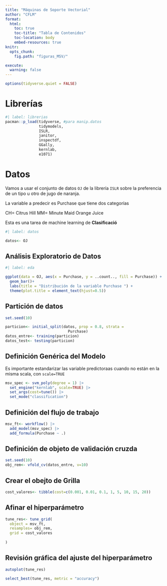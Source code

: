 ```yaml
---
title: "Máquinas de Soporte Vectorial"
author: "CFLM"
format: 
  html:
    toc: true
    toc-title: "Tabla de Contenidos"
    toc-location: body
    embed-resources: true
knitr: 
  opts_chunk: 
    fig.path: "figuras_MSV/"

execute: 
  warning: false
---
```


```r
options(tidyverse.quiet = FALSE)


```



# Librerías 

```r
#| label: librerias
pacman::p_load(tidyverse, #para manip.datos
               tidymodels,
               ISLR,
               janitor,
               inspectdf,
               GGally, 
               kernlab, 
               e1071)

```


# Datos 

Vamos a usar el conjunto de datos `OJ` de la librería `ISLR` sobre la preferencia de un tipo u otro de jugo de naranja.

La variable a predecir es Purchase que tiene dos categorías 

CH= Citrus Hill
MM=  Minute Maid Orange Juice

Esta es una tarea de machine learning de **Clasificació**

```r
#| label: datos

datos<- OJ


```


## Análisis Exploratorio de Datos 

```r
#| label: eda

ggplot(data = OJ, aes(x = Purchase, y = ..count.., fill = Purchase)) +
  geom_bar()+
  labs(title = "Distribución de la variable Purchase ") +
  theme(plot.title = element_text(hjust=0.5))

```
## Partición de datos 

```r
set.seed(10)

particion<- initial_split(datos, prop = 0.8, strata =  
                            Purchase)
datos_entre<- training(particion)
datos_test<- testing(particion)
```

## Definición Genérica del Modelo

::: {.callout-note}

Es importante estandarizar las variable predictoraas cuando no están en la misma scala, con `scale=TRUE`

:::

```r

msv_spec <- svm_poly(degree = 1) |> 
  set_engine("kernlab", scale=TRUE) |> 
  set_args(cost=tune()) |> 
  set_mode("classification")

```


## Definición del flujo de trabajo 

```r

msv_ft<- workflow() |> 
  add_model(msv_spec) |> 
  add_formula(Purchase ~ .)

```

## Definición de objeto de validación cruzda 

```r
set.seed(10)
obj_rem<- vfold_cv(datos_entre, v=10)

```

## Crear el obejto de Grilla

```r

cost_valores<- tibble(cost=c(0.001, 0.01, 0.1, 1, 5, 10, 15, 20))
```


## Afinar el hiperparámetro 

```r

tune_res<- tune_grid(
  object = msv_ft,
  resamples= obj_rem,
  grid = cost_valores
  
)

```

## Revisión gráfica del ajuste del hiperparámetro 

```r
autoplot(tune_res)
```

```r
select_best(tune_res, metric = "accuracy")
```

